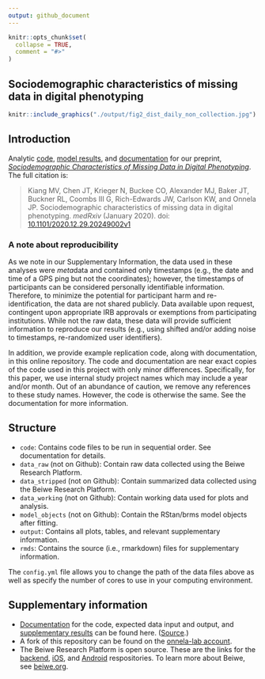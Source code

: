 ```yaml
---
output: github_document
---
```


<!-- README.md is generated from README.Rmd. Please edit that file -->

```r
knitr::opts_chunk$set(
  collapse = TRUE,
  comment = "#>"
)
```
## Sociodemographic characteristics of missing data in digital phenotyping

<p align = "center">
```r
knitr::include_graphics("./output/fig2_dist_daily_non_collection.jpg")
```
</p>

## Introduction 

Analytic [code](https://github.com/mkiang/beiwe_missing_data/tree/master/code), [model results](http://htmlpreview.github.io/?https://github.com/mkiang/beiwe_missing_data/blob/master/rmd/supp_model_output_cleaned.html), and [documentation](http://htmlpreview.github.io/?https://github.com/mkiang/beiwe_missing_data/blob/master/rmd/supp_documentation_code_walkthrough.html) for our preprint, [*Sociodemographic Characteristics of Missing Data in Digital Phenotyping*](https://www.medrxiv.org/content/10.1101/2020.12.29.20249002v1). The full citation is:

> Kiang MV, Chen JT, Krieger N, Buckee CO, Alexander MJ, Baker JT, Buckner RL, Coombs III G, Rich-Edwards JW, Carlson KW, and Onnela JP. Sociodemographic characteristics of missing data in digital phenotyping. *medRxiv* (January 2020). doi: [10.1101/2020.12.29.20249002v1](https://www.medrxiv.org/content/10.1101/2020.12.29.20249002v1)

### A note about reproducibility

As we note in our Supplementary Information, the data used in these analyses were *meta*data and contained only timestamps (e.g., the date and time of a GPS ping but not the coordinates); however, the timestamps of participants can be considered personally identifiable information. Therefore, to minimize the potential for participant harm and re-identification, the data are not shared publicly. Data available upon request, contingent upon appropriate IRB approvals or exemptions from participating institutions. While not the raw data, these data will provide sufficient information to reproduce our results (e.g., using shifted and/or adding noise to timestamps, re-randomized user identifiers). 

In addition, we provide example replication code, along with documentation, in this online repository. The code and documentation are near exact copies of the code used in this project with only minor differences. Specifically, for this paper, we use internal study project names which may include a year and/or month. Out of an abundance of caution, we remove any references to these study names. However, the code is otherwise the same. See the documentation for more information.

## Structure

- `code`: Contains code files to be run in sequential order. See documentation for details. 
- `data_raw`  (not on Github): Contain raw data collected using the Beiwe Research Platform.
- `data_stripped` (not on Github): Contain summarized data collected using the Beiwe Research Platform.
- `data_working` (not on Github): Contain working data used for plots and analysis.
- `model_objects` (not on Github): Contain the RStan/brms model objects after fitting.
- `output`: Contains all plots, tables, and relevant supplementary information.
- `rmds`: Contains the source (i.e., rmarkdown) files for supplementary information.

The `config.yml` file allows you to change the path of the data files above as well as specify the number of cores to use in your computing environment. 

## Supplementary information

- [Documentation](http://htmlpreview.github.io/?https://github.com/mkiang/beiwe_missing_data/blob/master/rmd/supp_documentation_code_walkthrough.html) for the code, expected data input and output, and [supplementary results](http://htmlpreview.github.io/?https://github.com/mkiang/beiwe_missing_data/blob/master/rmd/supp_model_output_cleaned.html) can be found here. ([Source](https://github.com/mkiang/beiwe_missing_data/tree/master/rmd).)
- A fork of this repository can be found on the [onnela-lab account](https://github.com/onnela-lab/beiwe_missing_data). 
- The Beiwe Research Platform is open source. These are the links for the [backend](https://github.com/onnela-lab/beiwe-backend), [iOS](https://github.com/onnela-lab/beiwe-ios), and [Android](https://github.com/onnela-lab/beiwe-android) respositories. To learn more about Beiwe, see [beiwe.org](https://www.beiwe.org).
